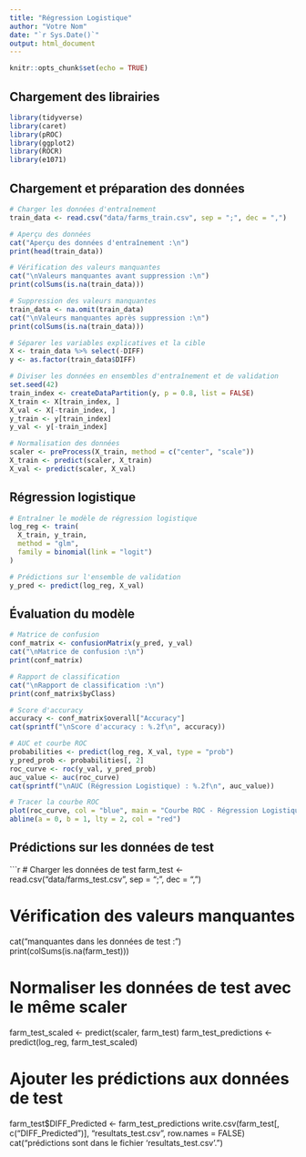 ```yaml
---
title: "Régression Logistique"
author: "Votre Nom"
date: "`r Sys.Date()`"
output: html_document
---
```


```r
knitr::opts_chunk$set(echo = TRUE)
```

## Chargement des librairies
```r
library(tidyverse)
library(caret)
library(pROC)
library(ggplot2)
library(ROCR)
library(e1071)
```

## Chargement et préparation des données
```r
# Charger les données d'entraînement
train_data <- read.csv("data/farms_train.csv", sep = ";", dec = ",")

# Aperçu des données
cat("Aperçu des données d'entraînement :\n")
print(head(train_data))

# Vérification des valeurs manquantes
cat("\nValeurs manquantes avant suppression :\n")
print(colSums(is.na(train_data)))

# Suppression des valeurs manquantes
train_data <- na.omit(train_data)
cat("\nValeurs manquantes après suppression :\n")
print(colSums(is.na(train_data)))

# Séparer les variables explicatives et la cible
X <- train_data %>% select(-DIFF)
y <- as.factor(train_data$DIFF)

# Diviser les données en ensembles d'entraînement et de validation
set.seed(42)
train_index <- createDataPartition(y, p = 0.8, list = FALSE)
X_train <- X[train_index, ]
X_val <- X[-train_index, ]
y_train <- y[train_index]
y_val <- y[-train_index]

# Normalisation des données
scaler <- preProcess(X_train, method = c("center", "scale"))
X_train <- predict(scaler, X_train)
X_val <- predict(scaler, X_val)
```

## Régression logistique
```r
# Entraîner le modèle de régression logistique
log_reg <- train(
  X_train, y_train,
  method = "glm",
  family = binomial(link = "logit")
)

# Prédictions sur l'ensemble de validation
y_pred <- predict(log_reg, X_val)
```

## Évaluation du modèle
```r
# Matrice de confusion
conf_matrix <- confusionMatrix(y_pred, y_val)
cat("\nMatrice de confusion :\n")
print(conf_matrix)

# Rapport de classification
cat("\nRapport de classification :\n")
print(conf_matrix$byClass)

# Score d'accuracy
accuracy <- conf_matrix$overall["Accuracy"]
cat(sprintf("\nScore d'accuracy : %.2f\n", accuracy))

# AUC et courbe ROC
probabilities <- predict(log_reg, X_val, type = "prob")
y_pred_prob <- probabilities[, 2]
roc_curve <- roc(y_val, y_pred_prob)
auc_value <- auc(roc_curve)
cat(sprintf("\nAUC (Régression Logistique) : %.2f\n", auc_value))

# Tracer la courbe ROC
plot(roc_curve, col = "blue", main = "Courbe ROC - Régression Logistique")
abline(a = 0, b = 1, lty = 2, col = "red")
```

## Prédictions sur les données de test
```r
# Charger les données de test
farm_test <- read.csv("data/farms_test.csv", sep = ";", dec = ",")

# Vérification des valeurs manquantes
cat("\nValeurs manquantes dans les données de test :\n")
print(colSums(is.na(farm_test)))

# Normaliser les données de test avec le même scaler
farm_test_scaled <- predict(scaler, farm_test)
farm_test_predictions <- predict(log_reg, farm_test_scaled)

# Ajouter les prédictions aux données de test
farm_test$DIFF_Predicted <- farm_test_predictions
write.csv(farm_test[, c("DIFF_Predicted")], "resultats_test.csv", row.names = FALSE)
cat("\nLes prédictions sont dans le fichier 'resultats_test.csv'.\n")
